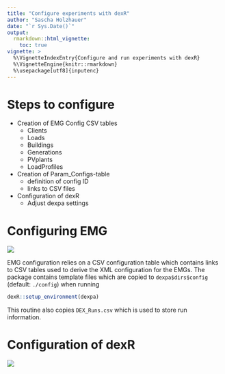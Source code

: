 ```yaml
---
title: "Configure experiments with dexR"
author: "Sascha Holzhauer"
date: "`r Sys.Date()`"
output: 
  rmarkdown::html_vignette:
    toc: true
vignette: >
  %\VignetteIndexEntry{Configure and run experiments with dexR}
  %\VignetteEngine{knitr::rmarkdown}
  %\usepackage[utf8]{inputenc}
---
```



# Steps to configure

* Creation of EMG Config CSV tables
  + Clients
  + Loads
  + Buildings
  + Generations
  + PVplants
  + LoadProfiles
* Creation of Param_Configs-table
  + definition of config ID
  + links to CSV files
* Configuration of dexR
  + Adjust dexpa settings

# Configuring EMG

![](png/dexR_config_emg.png)

EMG configuration relies on a CSV configuration table which contains links to CSV tables used to derive the XML configuration for the EMGs. The package contains template files which are copied to `dexpa$dirs$config` (default: `./config`) when running

```r
dexR::setup_environment(dexpa)
```
This routine also copies `DEX_Runs.csv` which is used to store run information.

# Configuration of dexR

![](png/dexR_times.png)
